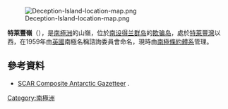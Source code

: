 [[Image:Deception-Island-location-map.png|thumb]]

{{Coord|62|56|S|60|43|W||display=title}}

'''特萊豐嶺'''（{{lang-en|Telefon Ridge}}），是[[南極洲|南極洲]]的山嶺，位於[[南设得兰群岛|南设得兰群岛]]的[[欺骗岛|欺骗岛]]，處於[[特萊豐灣|特萊豐灣]]以西，在1959年由[[英國|英國]]南極名稱諮詢委員會命名，現時由[[南極條約體系|南極條約體系]]管理。

==參考資料==
* [http://data.aad.gov.au/aadc/gaz/scar/ SCAR Composite Antarctic Gazetteer] {{WebCite|url=https://www.webcitation.org/5ug2CfC7m?url=http://data.aad.gov.au/aadc/gaz/scar/ |date=20101202140255 |dateformat=iso }}.

{{Antarctica-geo-stub}}
[[Category:南極洲|Category:南極洲]]